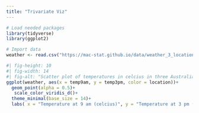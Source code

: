 ```yaml
---
title: "Trivariate Viz"
---
```




```r
# Load needed packages
library(tidyverse)
library(ggplot2)
```

```r
# Import data
weather <- read.csv("https://mac-stat.github.io/data/weather_3_locations.csv") 
```

```r
#| fig-height: 10
#| fig-width: 14
#| fig-alt: "Scatter plot of temperatures in celcius in three Australian cities. The cities Hobart, Uluru, and Wollongong are each a different colored point, the x axis is temperatures at 9 am and the y axis is temperatures at 3 pm. Uluru has the typically highest temperatures, followed by Wollongong then Hobart"
ggplot(weather, aes(x = temp9am, y = temp3pm, color = location))+
  geom_point(alpha = 0.5)+
   scale_color_viridis_d()+
  theme_minimal(base_size = 14)+
  labs( x = "Temperature at 9 am (celcius)", y = "Temperature at 3 pm (celcius)", color = "City", title = "Temperatures in Australian Cities", caption = "Scatter plot of morning versus afternoon temperatures in three Australian cities. Created by Zach Marshak, Feb. 2025, data source Mac-Stat Git Hub(https://mac-stat.github.io/data/weather_3_locations.csv)")
```
